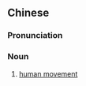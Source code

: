 {{also|人体运动学}}
==Chinese==
{{zh-forms|s=人体运动学|type=23}}

===Pronunciation===
{{zh-pron
|m=réntǐ yùndòngxué
|c=jan4 tai2 wan6 dung6 hok6
|cat=n
}}

===Noun===
{{zh-noun}}

# [[human movement]]